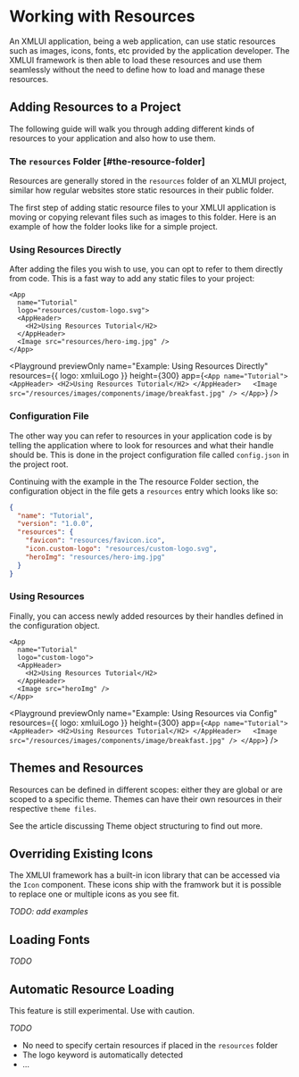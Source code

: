 
# Working with Resources

An XMLUI application, being a web application, can use static resources such as images, icons, fonts, etc provided by the application developer.
The XMLUI framework is then able to load these resources and use them seamlessly without the need to define how to load and manage these resources.

## Adding Resources to a Project

The following guide will walk you through adding different kinds of resources to your application and also how to use them.

### The `resources` Folder [#the-resource-folder]

Resources are generally stored in the `resources` folder of an XLMUI project, similar how regular websites store static resources in their public folder.

The first step of adding static resource files to your XMLUI application is moving or copying relevant files such as images to this folder.
Here is an example of how the folder looks like for a simple project.

<FileTree>
  <FileTree.Folder name="resources" defaultOpen>
    <FileTree.File name="favicon.ico" />
    <FileTree.File name="custom-logo.svg" />
    <FileTree.File name="hero-img.jpg" />
    <FileTree.File name="my-font.woff2" />
  </FileTree.Folder>
</FileTree>

### Using Resources Directly

After adding the files you wish to use, you can opt to refer to them directly from code.
This is a fast way to add any static files to your project:

```ueml copy filename="Main.xmlui"
<App
  name="Tutorial"
  logo="resources/custom-logo.svg">
  <AppHeader>
    <H2>Using Resources Tutorial</H2>
  </AppHeader>  
  <Image src="resources/hero-img.jpg" />
</App>
```

<Playground
  previewOnly
  name="Example: Using Resources Directly"
  resources={{ logo: xmluiLogo }}
  height={300}
  app={`
  <App
    name="Tutorial">
    <AppHeader>
      <H2>Using Resources Tutorial</H2>
    </AppHeader>  
    <Image src="/resources/images/components/image/breakfast.jpg" />
  </App>
  `}
/>

### Configuration File

The other way you can refer to resources in your application code is by telling the application where to look for resources and what their handle should be.
This is done in the project configuration file called `config.json` in the project root.

Continuing with the example in the <SmartLink href="#the-resource-folder">The resource Folder</SmartLink> section,
the configuration object in the file gets a `resources` entry which looks like so:

```json copy filename="config.json"
{
  "name": "Tutorial",
  "version": "1.0.0",
  "resources": {
    "favicon": "resources/favicon.ico",
    "icon.custom-logo": "resources/custom-logo.svg",
    "heroImg": "resources/hero-img.jpg"
  }
}
```

### Using Resources

Finally, you can access newly added resources by their handles defined in the configuration object.

```ueml copy filename="Main.xmlui"
<App
  name="Tutorial"
  logo="custom-logo">
  <AppHeader>
    <H2>Using Resources Tutorial</H2>
  </AppHeader>  
  <Image src="heroImg" />
</App>
```

<Playground
  previewOnly
  name="Example: Using Resources via Config"
  resources={{ logo: xmluiLogo }}
  height={300}
  app={`
  <App
    name="Tutorial">
    <AppHeader>
      <H2>Using Resources Tutorial</H2>
    </AppHeader>  
    <Image src="/resources/images/components/image/breakfast.jpg" />
  </App>
  `}
/>

## Themes and Resources

Resources can be defined in different scopes: either they are global or are scoped to a specific theme.
Themes can have their own resources in their respective `theme files`.

See the article discussing <SmartLink href={THEMES_WHAT_A_THEME_CONTAINS}>Theme object structuring</SmartLink> to find out more.

## Overriding Existing Icons

The XMLUI framework has a built-in icon library that can be accessed via the `Icon` component.
These icons ship with the framwork but it is possible to replace one or multiple icons as you see fit.

_TODO: add examples_

## Loading Fonts

_TODO_

## Automatic Resource Loading

<Callout type="warning" emoji="⚠️">
  This feature is still experimental. Use with caution.
</Callout>

_TODO_

- No need to specify certain resources if placed in the `resources` folder
- The logo keyword is automatically detected
- ...
